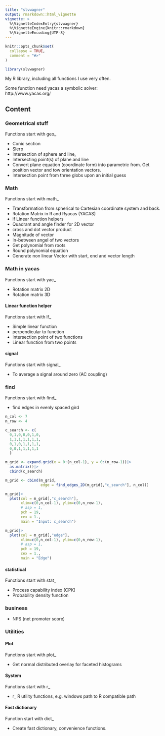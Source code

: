 ```yaml
---
title: "slvwagner"
output: rmarkdown::html_vignette
vignette: >
  %\VignetteIndexEntry{slvwagner}
  %\VignetteEngine{knitr::rmarkdown}
  %\VignetteEncoding{UTF-8}
---
```


```r
knitr::opts_chunk$set(
  collapse = TRUE,
  comment = "#>"
)
```

```r
library(slvwagner)
```

My R library, including all functions I use very often.

Some function need yacas a symbolic solver: \
http://www.yacas.org/

## Content

### Geometrical stuff 
Functions start with geo_

-   Conic section 
-   Slerp 
-   Intersection of sphere and line, 
-   Intersecting point(s) of plane and line
-   Convert plane equation (coordinate form) into parametric from. Get position vector and tow orientation vectors.  
-   Intersection point from three globs upon an initial guess

### Math 
Functions start with math_

-   Transformation from spherical to Cartesian coordinate system and back. 
-   Rotation Matrix in R and Ryacas (YACAS)
-   lf Linear function helpers 
-   Quadrant and angle finder for 2D vector
-   cross and dot vector product
-   Magnitude of vector 
-   In-between angel of two vectors
-   Get polynomial from roots 
-   Round polynomial equation
-   Generate non linear Vector with start, end and vector length

### Math in yacas 
Functions start with yac_

  -   Rotation matrix 2D
  -   Rotation matrix 3D

#### Linear function helper
Functions start with lf_

-   Simple linear function 
-   perpendicular to function 
-   Intersection point of two functions
-   Linear function from two points

#### signal
Functions start with signal_

-   To average a signal around zero (AC coupling)

### find 
Functions start with find_

-   find edges in evenly spaced gird

```r
n_col <- 7
n_row <- 4

c_search <- c(
  0,1,0,0,0,1,0,
  1,1,1,1,1,1,1,
  0,1,0,1,1,1,1,
  0,0,1,1,1,1,1
  )

m_grid <- expand.grid(x = 0:(n_col-1), y = 0:(n_row-1))|>
  as.matrix()|>
  cbind(c_search)

m_grid <- cbind(m_grid,
                edge = find_edges_2D(m_grid[,"c_search"], n_col))
```


```r
m_grid|>
  plot(col = m_grid[,"c_search"],
       xlim=c(0,n_col-1), ylim=c(0,n_row-1),
       # asp = 1,
       pch = 19,
       cex = 1.,
       main = "Input: c_search")

m_grid|>
  plot(col = m_grid[,"edge"],
       xlim=c(0,n_col-1), ylim=c(0,n_row-1),
       # asp = 1,
       pch = 19,
       cex = 1.,
       main = "Edge")

```


#### statistical 
Functions start with stat_

-   Process capability index (CPK)
-   Probability density function

### business
-   NPS (net promoter score)

### Utilities

#### Plot
Functions start with plot_

-    Get normal distributed overlay for faceted histograms

#### System 
Functions start with r_

-   r_ R utility functions, e.g. windows path to R compatible path

#### Fast dictionary
Function start with dict_

-   Create fast dictionary, convenience functions.

